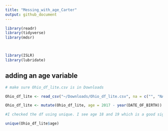 ```yaml
---
title: "Messing_with_age_Carter"
output: github_document
---
```


```r
library(readr)
library(tidyverse)
library(mdsr)



library(ISLR)
library(lubridate)
```

## adding an age variable

```r
# make sure Ohio_df_lite.csv is in Downloads

Ohio_df_lite <- read_csv("~/Downloads/Ohio_df_lite.csv", na = c("", "NA"))

Ohio_df_lite <- mutate(Ohio_df_lite, age = 2017 - year(DATE_OF_BIRTH))

#I checked the df using unique. I see age 18 and 19 which is a good sign. I see some 137, 135, and 132 year olds which is bad.

unique(Ohio_df_lite$age)
```
